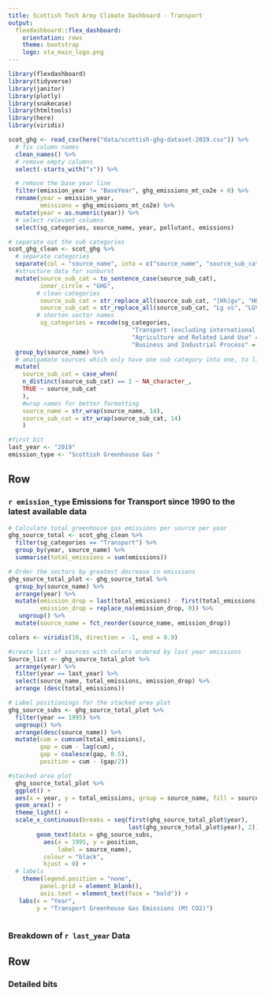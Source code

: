```yaml
---
title: Scottish Tech Army Climate Dashboard - Transport
output: 
  flexdashboard::flex_dashboard:
    orientation: rows
    theme: bootstrap
    logo: sta_main_logo.png
---
```


```r
library(flexdashboard)
library(tidyverse)
library(janitor)
library(plotly)
library(snakecase)
library(htmltools)
library(here)
library(viridis)
```

```r
scot_ghg <- read_csv(here("data/scottish-ghg-dataset-2019.csv")) %>%
  # fix column names
  clean_names() %>%
  # remove empty columns
  select(-starts_with("x")) %>%

  # remove the base year line
  filter(emission_year != "BaseYear", ghg_emissions_mt_co2e > 0) %>%
  rename(year = emission_year, 
         emissions = ghg_emissions_mt_co2e) %>%
  mutate(year = as.numeric(year)) %>%
  # select relevant columns
  select(sg_categories, source_name, year, pollutant, emissions)
```
```r
# separate out the sub categories 
scot_ghg_clean <- scot_ghg %>%
  # separate categories
  separate(col = "source_name", into = c("source_name", "source_sub_cat"), sep = " - ") %>% 
  #structure data for sunburst
  mutate(source_sub_cat = to_sentence_case(source_sub_cat),
         inner_circle = "GHG",
        # clean categories
         source_sub_cat = str_replace_all(source_sub_cat, "[Hh]gv", "HGV"),
         source_sub_cat = str_replace_all(source_sub_cat, "Lg vs", "LGVs"),
        # shorten sector names
         sg_categories = recode(sg_categories, 
                                   "Transport (excluding international aviation and shipping)" = "Domestic\nTransport",
                                   "Agriculture and Related Land Use" = "Agriculture",
                                   "Business and Industrial Process" = "Business\n&\nIndustry")) %>%
  group_by(source_name) %>%
  # amalgamate sources which only have one sub category into one, to limit the number of off shoots on sunburst
  mutate(
    source_sub_cat = case_when(
    n_distinct(source_sub_cat) == 1 ~ NA_character_,
    TRUE ~ source_sub_cat
    ),
    #wrap names for better formatting
    source_name = str_wrap(source_name, 14),
    source_sub_cat = str_wrap(source_sub_cat, 14)
    )
```
```r
#first bit
last_year <- "2019"
emission_type <- "Scottish Greenhouse Gas "
```

Row
-----------------------------------------------------------------------
### `r emission_type` Emissions for Transport since 1990 to the latest available data
```r

# Calculate total greenhouse gas emissions per source per year
ghg_source_total <- scot_ghg_clean %>%
  filter(sg_categories == "Transport") %>%
  group_by(year, source_name) %>%
  summarise(total_emissions = sum(emissions))

# Order the sectors by greatest decrease in emissions
ghg_source_total_plot <- ghg_source_total %>%
  group_by(source_name) %>%
  arrange(year) %>%
  mutate(emission_drop = last(total_emissions) - first(total_emissions),
         emission_drop = replace_na(emission_drop, 0)) %>%
   ungroup() %>%
  mutate(source_name = fct_reorder(source_name, emission_drop))

colors <- viridis(10, direction = -1, end = 0.9)

#create list of sources with colors ordered by last year emissions
Source_list <- ghg_source_total_plot %>%
  arrange(year) %>%
  filter(year == last_year) %>%
  select(source_name, total_emissions, emission_drop) %>%
  arrange (desc(total_emissions))

# Label positionings for the stacked area plot
ghg_source_subs <- ghg_source_total_plot %>%
  filter(year == 1995) %>%
  ungroup() %>%
  arrange(desc(source_name)) %>%
  mutate(cum = cumsum(total_emissions),
         gap = cum - lag(cum),
         gap = coalesce(gap, 0.5),
         position = cum - (gap/2))

#stacked area plot
  ghg_source_total_plot %>%
  ggplot() +
  aes(x = year, y = total_emissions, group = source_name, fill = source_name) +
  geom_area() +
  theme_light() +
  scale_x_continuous(breaks = seq(first(ghg_source_total_plot$year),
                                  last(ghg_source_total_plot$year), 2)) +
        geom_text(data = ghg_source_subs,
          aes(x = 1995, y = position,
              label = source_name),
          colour = "black",
          hjust = 0) +
  # labels
    theme(legend.position = "none",
         panel.grid = element_blank(),
         axis.text = element_text(face = "bold")) +
   labs(x = "Year",
        y = "Transport Greenhouse Gas Emissions (Mt CO2)")
 
```


### Breakdown of `r last_year` Data


Row {data-height=60}
-----------------------------------------------------------------------

### __Detailed bits__


